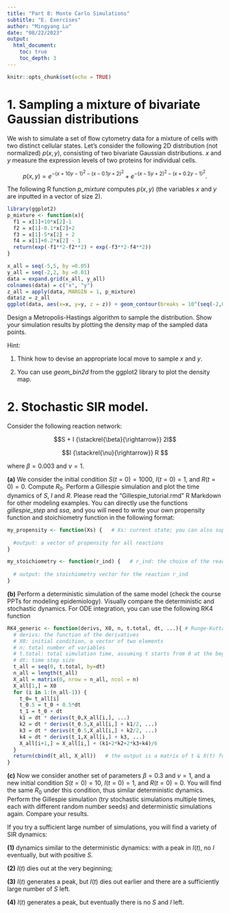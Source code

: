```yaml
---
title: "Part 8: Monte Carlo Simulations"
subtitle: "E. Exercises"
author: "Mingyang Lu"
date: "08/22/2023"
output: 
  html_document:
    toc: true
    toc_depth: 3
---
```


```r
knitr::opts_chunk$set(echo = TRUE)
```

# 1. Sampling a mixture of bivariate Gaussian distributions

We wish to simulate a set of flow cytometry data for a mixture of cells with two distinct cellular states. Let's consider the following 2D distribution (not normalized) $p(x, y)$, consisting of two bivariate Gaussian distributions. $x$ and $y$ measure the expression levels of two proteins for individual cells.

$$p(x,y) = e^{-(x + 10y - 1)^2 - (x - 0.1y + 2)^2} + e^{-(x - 5y + 2)^2 - (x + 0.2y - 1)^2}. \tag{1}$$

The following R function *p_mixture* computes $p(x,y)$ (the variables $x$ and $y$ are inputted in a vector of size 2).

```r
library(ggplot2)
p_mixture <- function(x){
  f1 = x[1]+10*x[2]-1
  f2 = x[1]-0.1*x[2]+2
  f3 = x[1]-5*x[2] + 2
  f4 = x[1]+0.2*x[2] - 1
  return(exp(-f1**2-f2**2) + exp(-f3**2-f4**2))
}

x_all = seq(-5,5, by =0.05)
y_all = seq(-2,2, by =0.01)
data = expand.grid(x_all, y_all)
colnames(data) = c("x", "y")
z_all = apply(data, MARGIN = 1, p_mixture)
data$z = z_all
ggplot(data, aes(x=x, y=y, z = z)) + geom_contour(breaks = 10^(seq(-2,0, by =0.3)), colour = "black")
```

Design a Metropolis-Hastings algorithm to sample the distribution. Show your simulation results by plotting the density map of the sampled data points.

Hint:

(1) Think how to devise an appropriate local move to sample $x$ and $y$.

(2) You can use *geom_bin2d* from the ggplot2 library to plot the density map.

# 2. Stochastic SIR model. 

Consider the following reaction network:

$$S + I {\stackrel{\beta}{\rightarrow}} 2I$$

$$I {\stackrel{\nu}{\rightarrow}} R $$

where $\beta = 0.003$ and $\nu = 1$.

**(a)** We consider the initial condition $S(t=0) = 1000$, $I(t=0) = 1$, and $R(t=0) = 0$. Compute $R_0$. Perform a Gillespie simulation and plot the time dynamics of $S$, $I$ and $R$. Please read the "Gillespie_tutorial.rmd" R Markdown for other modeling examples. You can directly use the functions *gillespie_step* and *ssa*, and you will need to write your own propensity function and stoichiometry function in the following format:

```r
my_propensity <- function(Xs) {   # Xs: current state; you can also supply parameters
  
  #output: a vector of propensity for all reactions
}

my_stoichiometry <- function(r_ind) {   # r_ind: the choice of the reaction
  
  # output: the stoichiometry vector for the reaction r_ind
}
```

**(b)** Perform a deterministic simulation of the same model (check the course PPTs for modeling epidemiology). Visually compare the deterministic and stochastic dynamics. For ODE integration, you can use the following RK4 function

```r
RK4_generic <- function(derivs, X0, n, t.total, dt, ...){ # Runge-Kutta 4th order, n variables, passing parameters via ellipsis
  # derivs: the function of the derivatives 
  # X0: initial condition, a vector of two elements
  # n: total number of variables 
  # t.total: total simulation time, assuming t starts from 0 at the beginning
  # dt: time step size 
  t_all = seq(0, t.total, by=dt)
  n_all = length(t_all)
  X_all = matrix(0, nrow = n_all, ncol = n)
  X_all[1,] = X0
  for (i in 1:(n_all-1)) {
    t_0= t_all[i]
    t_0.5 = t_0 + 0.5*dt
    t_1 = t_0 + dt
    k1 = dt * derivs(t_0,X_all[i,], ...)
    k2 = dt * derivs(t_0.5,X_all[i,] + k1/2, ...)
    k3 = dt * derivs(t_0.5,X_all[i,] + k2/2, ...)
    k4 = dt * derivs(t_1,X_all[i,] + k3, ...)
    X_all[i+1,] = X_all[i,] + (k1+2*k2+2*k3+k4)/6
  }
  return(cbind(t_all, X_all))   # the output is a matrix of t & X(t) for all time steps
}
```

**(c)** Now we consider another set of parameters $\beta = 0.3$ and $\nu = 1$, and a new initial condition $S(t=0) = 10$, $I(t=0) = 1$, and $R(t=0) = 0$. You will find the same $R_0$ under this condition, thus similar deterministic dynamics. Perform the Gillespie simulation (try stochastic simulations multiple times, each with different random number seeds) and deterministic simulations again. Compare your results. 

If you try a sufficient large number of simulations, you will find a variety of SIR dynamics:

**(1)** dynamics similar to the deterministic dynamics: with a peak in $I(t)$, no $I$ eventually, but with positive $S$.

**(2)** $I(t)$ dies out at the very beginning;

**(3)** $I(t)$ generates a peak, but $I(t)$ dies out earlier and there are a sufficiently large number of $S$ left.

**(4)** $I(t)$ generates a peak, but eventually there is no $S$ and $I$ left. 

